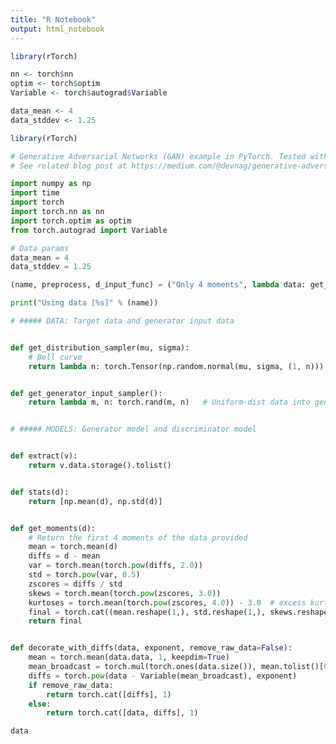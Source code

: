 ```yaml
---
title: "R Notebook"
output: html_notebook
---
```


```r
library(rTorch)

nn <- torch$nn
optim <- torch$optim
Variable <- torch$autograd$Variable

data_mean <- 4
data_stddev <- 1.25


```


```r
library(rTorch)
```


```python
# Generative Adversarial Networks (GAN) example in PyTorch. Tested with PyTorch 0.4.1, Python 3.6.7 (Nov 2018)
# See related blog post at https://medium.com/@devnag/generative-adversarial-networks-gans-in-50-lines-of-code-pytorch-e81b79659e3f#.sch4xgsa9

import numpy as np
import time
import torch
import torch.nn as nn
import torch.optim as optim
from torch.autograd import Variable

# Data params
data_mean = 4
data_stddev = 1.25

(name, preprocess, d_input_func) = ("Only 4 moments", lambda data: get_moments(data), lambda x: 4)

print("Using data [%s]" % (name))

# ##### DATA: Target data and generator input data


def get_distribution_sampler(mu, sigma):
    # Bell curve
    return lambda n: torch.Tensor(np.random.normal(mu, sigma, (1, n)))  # Gaussian


def get_generator_input_sampler():
    return lambda m, n: torch.rand(m, n)   # Uniform-dist data into generator, _NOT_ Gaussian


# ##### MODELS: Generator model and discriminator model


def extract(v):
    return v.data.storage().tolist()


def stats(d):
    return [np.mean(d), np.std(d)]


def get_moments(d):
    # Return the first 4 moments of the data provided
    mean = torch.mean(d)
    diffs = d - mean
    var = torch.mean(torch.pow(diffs, 2.0))
    std = torch.pow(var, 0.5)
    zscores = diffs / std
    skews = torch.mean(torch.pow(zscores, 3.0))
    kurtoses = torch.mean(torch.pow(zscores, 4.0)) - 3.0  # excess kurtosis, should be 0 for Gaussian
    final = torch.cat((mean.reshape(1,), std.reshape(1,), skews.reshape(1,), kurtoses.reshape(1,)))
    return final


def decorate_with_diffs(data, exponent, remove_raw_data=False):
    mean = torch.mean(data.data, 1, keepdim=True)
    mean_broadcast = torch.mul(torch.ones(data.size()), mean.tolist()[0][0])
    diffs = torch.pow(data - Variable(mean_broadcast), exponent)
    if remove_raw_data:
        return torch.cat([diffs], 1)
    else:
        return torch.cat([data, diffs], 1)
```

```python
data
```

